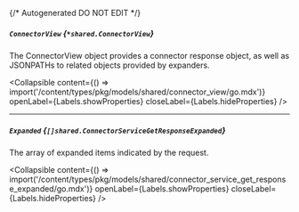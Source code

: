 {/* Autogenerated DO NOT EDIT  */}

##### `ConnectorView` *{`*shared.ConnectorView`}*
The ConnectorView object provides a connector response object, as well as JSONPATHs to related objects provided by expanders.

<Collapsible content={() => import('/content/types/pkg/models/shared/connector_view/go.mdx')} openLabel={Labels.showProperties} closeLabel={Labels.hideProperties} />


---
##### `Expanded` *{`[]shared.ConnectorServiceGetResponseExpanded`}*
The array of expanded items indicated by the request.

<Collapsible content={() => import('/content/types/pkg/models/shared/connector_service_get_response_expanded/go.mdx')} openLabel={Labels.showProperties} closeLabel={Labels.hideProperties} />



